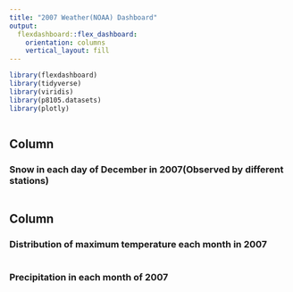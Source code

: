 ```yaml
---
title: "2007 Weather(NOAA) Dashboard"
output: 
  flexdashboard::flex_dashboard:
    orientation: columns
    vertical_layout: fill
---
```


```r
library(flexdashboard)
library(tidyverse)
library(viridis)
library(p8105.datasets)
library(plotly)
```



```r

```


Column {data-width=650}
-----------------------------------------------------------------------

### Snow in each day of December in 2007(Observed by different stations)

```r
 
```

Column {data-width=350}
-----------------------------------------------------------------------

### Distribution of maximum temperature each month in 2007

```r


```

### Precipitation in each month of 2007

```r

```